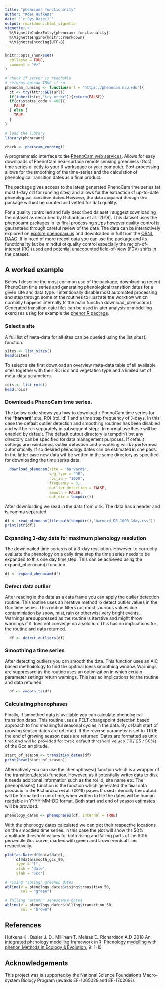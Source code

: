 ```yaml
---
title: "phenocamr functionality"
author: "Koen Hufkens"
date: "`r Sys.Date()`"
output: rmarkdown::html_vignette
vignette: >
  %\VignetteIndexEntry{phenocamr functionality}
  %\VignetteEngine{knitr::rmarkdown}
  %\VignetteEncoding{UTF-8}
---
```


```r
knitr::opts_chunk$set(
  collapse = TRUE,
  comment = "#>"
)

# check if server is reachable
# returns bolean TRUE if so
phenocam_running <- function(url = "https://phenocam.nau.edu"){
  ct <- try(httr::GET(url))
  if(inherits(ct,"try-error")){return(FALSE)}
  if(ct$status_code > 400){
    FALSE  
  } else {
    TRUE
  }
}

# load the library
library(phenocamr)

check <- phenocam_running()
```

A programmatic interface to the [PhenoCam web services](https://phenocam.nau.edu/webcam/). Allows for easy downloads of PhenoCam near-surface remote sensing greenness (Gcc) time series directly to your R workspace or your computer. Post-processing allows for the smoothing of the time-series and the calculation of phenological transition dates as a final product.

The package gives access to the latest generated PhenoCam time series (at most 1-day old for running sites) and allows for the extraction of up-to-date phenological transition dates. However, the data acquired through the package will not be curated and vetted for data quality.

For a quality controlled and fully described dataset I suggest downloading the dataset as described by Richardson et al. (2018). This dataset uses the phenocamr packages in its final processing steps however quality control is gauranteed through careful review of the data. The data can be interactively explored on [explore.phenocam.us](http://explore.phenocam.us) and downloaded in full from the [ORNL DAAC](https://daac.ornl.gov/cgi-bin/dsviewer.pl?ds_id=1511). If in need of more recent data you can use the package and its functionality but be mindful of quality control especially the region-of-interest (ROI) used and potential unaccounted field-of-view (FOV) shifts in the dataset.

## A worked example

Below I describe the most common use of the package, downloading recent PhenoCam time series and generating phenological transition dates for a given site and data type. I intentionally disable most automated processing and step through some of the routines to illustrate the workflow which normally happens internally to the main function download_phenocam(). Generated transition date files can be used in later analysis or modelling exercises using for example the [phenor R package](https://github.com/bluegreen-labs/phenor).

### Select a site

A full list of meta-data for all sites can be queried using the list_sites() function.

```r
sites <- list_sites()
head(sites)
```

To select a site first download an overview meta-data table of all available sites together with their ROI id's and vegetation type and a limited set of meta-data parameters.

```r
rois <- list_rois()
head(rois)
```

### Download a PhenoCam time series.

The below code shows you how to download a PhenoCam time series for the "**harvard**" site, ROI (roi_id) 1 and a time step frequency of 3-days. In this case the default outlier detection and smoothing routines has been disabled and will be run separately in subsequent steps. In normal use these will be enabled by default. The default output directory is tempdir() but any directory can be specified for data management purposes. If default settings are maintained, outlier detection and smoothing will be performed automatically. If so desired phenology dates can be estimated in one pass. In the latter case new data will be written in the same directory as specified for downloading the time series data.

```r
  download_phenocam(site = "harvard$",
                    veg_type = "DB",
                    roi_id = "1000",
                    frequency = 3,
                    outlier_detection = FALSE,
                    smooth = FALSE,
                    out_dir = tempdir())
```

After downloading we read in the data from disk. The data has a header and is comma separated.

```r
df <- read_phenocam(file.path(tempdir(),"harvard_DB_1000_3day.csv"))
print(str(df))
```


### Expanding 3-day data for maximum phenology resolution

The downloaded time series is of a 3-day resolution. However, to correctly evaluate the phenology on a daily time step the time series needs to be expanded to this one day time step. This can be achieved using the expand_phenocam() function.

```r
df <- expand_phenocam(df)
```

### Detect data outlier

After reading in the data as a data frame you can apply the outlier detection routine. This routine uses an iterative method to detect outlier values in the Gcc time series. This routine filters out most spurious values due contaminiation by snow, mist, rain or otherwise very bright events. Warnings are suppressed as the routine is iterative and might throw warnings if it does not converge on a solution. This has no implications for the routine and data returned.

```r
  df <- detect_outliers(df)
```

### Smoothing a time series

After detecting outliers you can smooth the data. This function uses an AIC based methodology to find the opitmal loess smoothing window. Warnings are suppressed as the routine uses an optimization in which certain parameter settings return warnings. This has no implications for the routine and data returned.

```r
  df <- smooth_ts(df)
```

### Calculating phenophases

Finally, if smoothed data is available you can calculate phenological transition dates. This routine uses a PELT changepoint detection based approach to find meaningful seasonal cycles in the data. By default start of growing season dates are returned. If the reverse parameter is set to TRUE the end of growing season dates are returned. Dates are formatted as unix time and will be provided for three default threshold values (10 / 25 / 50%) of the Gcc amplitude.

```r
start_of_season <- transition_dates(df)
print(head(start_of_season))
```

Alternatively you can use the phenophases() function which is a wrapper of the transition_dates() function. However, as it potentially writes data to disk it needs additional information such as the roi_id, site name etc. The phenophases() function is the function which generated the final data products in the Richardson et al. (2018) paper. If used internally the output will be formatted in unix time, when written to file the dates will be human readable in YYYY-MM-DD format. Both start and end of season estimates will be provided.

```r
phenology_dates <- phenophases(df, internal = TRUE)
```

With the phenoogy dates calculated we can plot their respective locations on the smoothed time series. In this case the plot will show the 50% amplitude threshold values for both rising and falling parts of the 90th percentile Gcc curve, marked with green and brown vertical lines respectivelly.

```r
plot(as.Date(df$data$date),
     df$data$smooth_gcc_90,
     type = "l",
     xlab = "date",
     ylab = "Gcc")

# rising "spring" greenup dates
abline(v = phenology_dates$rising$transition_50,
       col = "green")

# falling "autumn" senescence dates
abline(v = phenology_dates$falling$transition_50,
       col = "brown")

```


## References

Hufkens K., Basler J. D., Milliman T. Melaas E., Richardson A.D. 2018 [An integrated phenology modelling framework in R: Phenology modelling with phenor. Methods in Ecology & Evolution](https://onlinelibrary.wiley.com/doi/10.1111/2041-210X.12970/full), 9: 1-10.

## Acknowledgements

This project was is supported by the National Science Foundation’s Macro-system Biology Program (awards EF-1065029 and EF-1702697).
